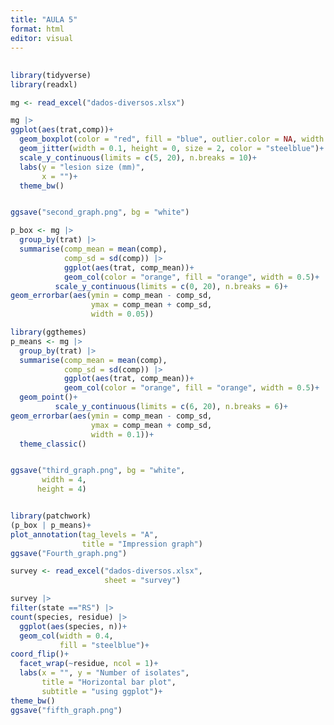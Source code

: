 ---
title: "AULA 5"
format: html
editor: visual
---

## 

```{r}
library(tidyverse)
library(readxl)

mg <- read_excel("dados-diversos.xlsx")
```

```{r}
mg |> 
ggplot(aes(trat,comp))+
  geom_boxplot(color = "red", fill = "blue", outlier.color = NA, width = 0.2)+
  geom_jitter(width = 0.1, height = 0, size = 2, color = "steelblue")+
  scale_y_continuous(limits = c(5, 20), n.breaks = 10)+
  labs(y = "lesion size (mm)",
       x = "")+
  theme_bw()


ggsave("second_graph.png", bg = "white")
```

```{r}
p_box <- mg |> 
  group_by(trat) |> 
  summarise(comp_mean = mean(comp),
            comp_sd = sd(comp)) |> 
            ggplot(aes(trat, comp_mean))+
            geom_col(color = "orange", fill = "orange", width = 0.5)+
          scale_y_continuous(limits = c(0, 20), n.breaks = 6)+
geom_errorbar(aes(ymin = comp_mean - comp_sd, 
                  ymax = comp_mean + comp_sd, 
                  width = 0.05))
```

```{r}
library(ggthemes)
p_means <- mg |> 
  group_by(trat) |> 
  summarise(comp_mean = mean(comp),
            comp_sd = sd(comp)) |> 
            ggplot(aes(trat, comp_mean))+
            geom_col(color = "orange", fill = "orange", width = 0.5)+
  geom_point()+
          scale_y_continuous(limits = c(6, 20), n.breaks = 6)+
geom_errorbar(aes(ymin = comp_mean - comp_sd, 
                  ymax = comp_mean + comp_sd, 
                  width = 0.1))+
  theme_classic()


ggsave("third_graph.png", bg = "white",
       width = 4, 
      height = 4)



```

```{r}
library(patchwork)
(p_box | p_means)+
plot_annotation(tag_levels = "A",
                title = "Impression graph")
ggsave("Fourth_graph.png")
```

```{r}
survey <- read_excel("dados-diversos.xlsx", 
                     sheet = "survey")

survey |> 
filter(state =="RS") |> 
count(species, residue) |> 
  ggplot(aes(species, n))+
  geom_col(width = 0.4, 
           fill = "steelblue")+
coord_flip()+
  facet_wrap(~residue, ncol = 1)+
  labs(x = "", y = "Number of isolates",
       title = "Horizontal bar plot",
       subtitle = "using ggplot")+
theme_bw()
ggsave("fifth_graph.png")

```
